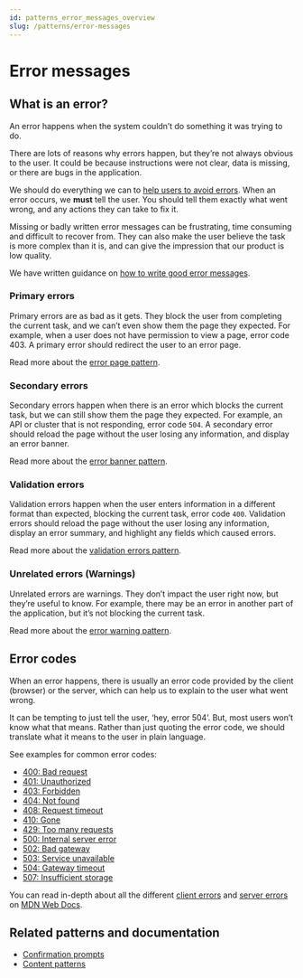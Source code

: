 ```yaml
---
id: patterns_error_messages_overview
slug: /patterns/error-messages
---
```


# Error messages

## What is an error?
An error happens when the system couldn’t do something it was trying to do.

There are lots of reasons why errors happen, but they’re not always obvious to the user. It could be because instructions were not clear, data is missing, or there are bugs in the application.

We should do everything we can to [help users to avoid errors](./help_users_avoid_errors.mdx). When an error occurs, we **must** tell the user. You should tell them exactly what went wrong, and any actions they can take to fix it.

Missing or badly written error messages can be frustrating, time consuming and difficult to recover from. They can also make the user believe the task is more complex than it is, and can give the impression that our product is low quality.

We have written guidance on [how to write good error messages](./error_writing.mdx).

### Primary errors
Primary errors are as bad as it gets. They block the user from completing the current task, and we can’t even show them the page they expected. For example, when a user does not have permission to view a page, error code 403. A primary error should redirect the user to an error page.

Read more about the [error page pattern](./error_pages.mdx).

### Secondary errors
Secondary errors happen when there is an error which blocks the current task, but we can still show them the page they expected. For example, an API or cluster that is not responding, error code `504`. A secondary error should reload the page without the user losing any information, and display an error banner.

Read more about the [error banner pattern](./error_banners.mdx).

### Validation errors
Validation errors happen when the user enters information in a different format than expected, blocking the current task, error code `400`. Validation errors should reload the page without the user losing any information, display an error summary, and highlight any fields which caused errors.

Read more about the [validation errors pattern](./error_validation.mdx).

### Unrelated errors (Warnings)
Unrelated errors are warnings. They don’t impact the user right now, but they’re useful to know. For example, there may be an error in another part of the application, but it’s not blocking the current task.

Read more about the [error warning pattern](./error_warning.mdx).

## Error codes
When an error happens, there is usually an error code provided by the client (browser) or the server, which can help us to explain to the user what went wrong.

It can be tempting to just tell the user, ‘hey, error 504’. But, most users won’t know what that means. Rather than just quoting the error code, we should translate what it means to the user in plain language.

See examples for common error codes:
- [400: Bad request](./examples#400-bad-request)
- [401: Unauthorized](./examples#401-unauthorized)
- [403: Forbidden](./examples#403-forbidden)
- [404: Not found](./examples#404-not-found)
- [408: Request timeout](./examples#408-request-timeout)
- [410: Gone](./examples#410-gone)
- [429: Too many requests](./examples#429-too-many-requests)
- [500: Internal server error](./examples#500-internal-server-error)
- [502: Bad gateway](./examples#502-bad-gateway)
- [503: Service unavailable](./examples#503-service-unavailable)
- [504: Gateway timeout](./examples#504-gateway-timeout)
- [507: Insufficient storage](./examples#507-insufficient-storage)


You can read in-depth about all the different [client errors](https://developer.mozilla.org/en-US/docs/Web/HTTP/Status#client_error_responses) and [server errors](https://developer.mozilla.org/en-US/docs/Web/HTTP/Status#server_error_responses) on [MDN Web Docs](https://developer.mozilla.org/en-US/).

## Related patterns and documentation
- [Confirmation prompts](./overview.mdx)
- [Content patterns](./overview.mdx)
